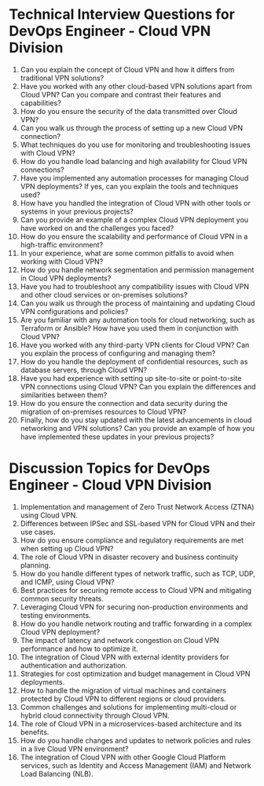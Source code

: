 

# Technical Interview Questions for DevOps Engineer - Cloud VPN Division

1. Can you explain the concept of Cloud VPN and how it differs from traditional VPN solutions?
2. Have you worked with any other cloud-based VPN solutions apart from Cloud VPN? Can you compare and contrast their features and capabilities?
3. How do you ensure the security of the data transmitted over Cloud VPN? 
4. Can you walk us through the process of setting up a new Cloud VPN connection?
5. What techniques do you use for monitoring and troubleshooting issues with Cloud VPN?
6. How do you handle load balancing and high availability for Cloud VPN connections?
7. Have you implemented any automation processes for managing Cloud VPN deployments? If yes, can you explain the tools and techniques used?
8. How have you handled the integration of Cloud VPN with other tools or systems in your previous projects?
9. Can you provide an example of a complex Cloud VPN deployment you have worked on and the challenges you faced?
10. How do you ensure the scalability and performance of Cloud VPN in a high-traffic environment?
11. In your experience, what are some common pitfalls to avoid when working with Cloud VPN? 
12. How do you handle network segmentation and permission management in Cloud VPN deployments?
13. Have you had to troubleshoot any compatibility issues with Cloud VPN and other cloud services or on-premises solutions? 
14. Can you walk us through the process of maintaining and updating Cloud VPN configurations and policies?
15. Are you familiar with any automation tools for cloud networking, such as Terraform or Ansible? How have you used them in conjunction with Cloud VPN?
16. Have you worked with any third-party VPN clients for Cloud VPN? Can you explain the process of configuring and managing them?
17. How do you handle the deployment of confidential resources, such as database servers, through Cloud VPN?
18. Have you had experience with setting up site-to-site or point-to-site VPN connections using Cloud VPN? Can you explain the differences and similarities between them?
19. How do you ensure the connection and data security during the migration of on-premises resources to Cloud VPN?
20. Finally, how do you stay updated with the latest advancements in cloud networking and VPN solutions? Can you provide an example of how you have implemented these updates in your previous projects?

# Discussion Topics for DevOps Engineer - Cloud VPN Division

1. Implementation and management of Zero Trust Network Access (ZTNA) using Cloud VPN.
2. Differences between IPSec and SSL-based VPN for Cloud VPN and their use cases.
3. How do you ensure compliance and regulatory requirements are met when setting up Cloud VPN?
4. The role of Cloud VPN in disaster recovery and business continuity planning.
5. How do you handle different types of network traffic, such as TCP, UDP, and ICMP, using Cloud VPN?
6. Best practices for securing remote access to Cloud VPN and mitigating common security threats.
7. Leveraging Cloud VPN for securing non-production environments and testing environments.
8. How do you handle network routing and traffic forwarding in a complex Cloud VPN deployment?
9. The impact of latency and network congestion on Cloud VPN performance and how to optimize it.
10. The integration of Cloud VPN with external identity providers for authentication and authorization.
11. Strategies for cost optimization and budget management in Cloud VPN deployments.
12. How to handle the migration of virtual machines and containers protected by Cloud VPN to different regions or cloud providers.
13. Common challenges and solutions for implementing multi-cloud or hybrid cloud connectivity through Cloud VPN.
14. The role of Cloud VPN in a microservices-based architecture and its benefits.
15. How do you handle changes and updates to network policies and rules in a live Cloud VPN environment?
16. The integration of Cloud VPN with other Google Cloud Platform services, such as Identity and Access Management (IAM) and Network Load Balancing (NLB).
